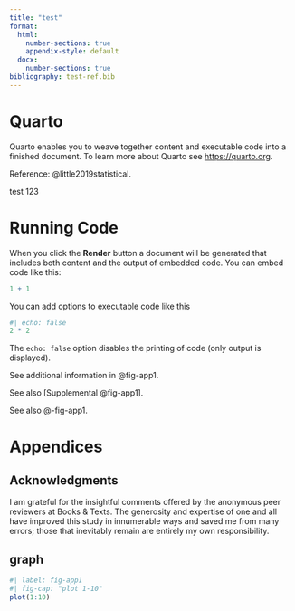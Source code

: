 ```yaml
---
title: "test"
format: 
  html:
    number-sections: true
    appendix-style: default
  docx:
    number-sections: true
bibliography: test-ref.bib
---
```


# Quarto

Quarto enables you to weave together content and executable code into a finished document. To learn more about Quarto see <https://quarto.org>.

Reference: @little2019statistical.

test 123

# Running Code

When you click the **Render** button a document will be generated that includes both content and the output of embedded code. You can embed code like this:

```r
1 + 1
```

You can add options to executable code like this

```r
#| echo: false
2 * 2
```

The `echo: false` option disables the printing of code (only output is displayed).

See additional information in @fig-app1.

See also [Supplemental @fig-app1].

See also @-fig-app1.

\setcounter{section}{0}
\renewcommand{\thesection}{\Alph{section}}

\setcounter{table}{0}
\renewcommand{\thetable}{A\arabic{table}}

\setcounter{figure}{0}
\renewcommand{\thefigure}{A\arabic{figure}}

# Appendices {.appendix}

## Acknowledgments {.appendix}

I am grateful for the insightful comments offered by the anonymous peer reviewers at Books & Texts. The generosity and expertise of one and all have improved this study in innumerable ways and saved me from many errors; those that inevitably remain are entirely my own responsibility.

## graph {.appendix}

```r
#| label: fig-app1
#| fig-cap: "plot 1-10"
plot(1:10)
```

